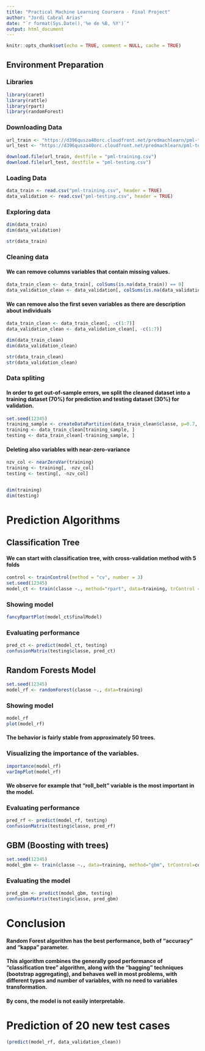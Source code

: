 ```yaml
---
title: "Practical Machine Learning Coursera - Final Project"
author: "Jordi Cabral Arias"
date: "`r format(Sys.Date(),'%e de %B, %Y')`"
output: html_document
---
```


```r
knitr::opts_chunk$set(echo = TRUE, comment = NULL, cache = TRUE)
```

## Environment Preparation
### Libraries
```r
library(caret)
library(rattle)
library(rpart)
library(randomForest)
```
### Downloading Data
```r
url_train <- "https://d396qusza40orc.cloudfront.net/predmachlearn/pml-training.csv"
url_test <- "https://d396qusza40orc.cloudfront.net/predmachlearn/pml-testing.csv"

download.file(url_train, destfile = "pml-training.csv")
download.file(url_test, destfile = "pml-testing.csv")
```

### Loading Data
```r
data_train <- read.csv("pml-training.csv", header = TRUE)
data_validation <- read.csv("pml-testing.csv", header = TRUE)
```

### Exploring data
```r
dim(data_train)
dim(data_validation)

str(data_train)
```

### Cleaning data
#### We can remove columns variables that contain missing values.
```r
data_train_clean <- data_train[, colSums(is.na(data_train)) == 0]
data_validation_clean <- data_validation[, colSums(is.na(data_validation)) == 0]
```

#### We can remove also the first seven variables as there are description about individuals
```r
data_train_clean <- data_train_clean[, -c(1:7)]
data_validation_clean <- data_validation_clean[, -c(1:7)]

dim(data_train_clean)
dim(data_validation_clean)

str(data_train_clean)
str(data_validation_clean)
```

### Data spliting
#### In order to get out-of-sample errors, we split the cleaned dataset into a training dataset (70%) for prediction and testing dataset (30%) for validation.
```r
set.seed(12345)
training_sample <- createDataPartition(data_train_clean$classe, p=0.7, list=FALSE)
training <- data_train_clean[training_sample, ]
testing <- data_train_clean[-training_sample, ]
```

#### Deleting also variables with near-zero-variance
```r
nzv_col <- nearZeroVar(training)
training <- training[, -nzv_col]
testing <- testing[, -nzv_col]


dim(training)
dim(testing)
```

# Prediction Algorithms
## Classification Tree
#### We can start with classification tree, with cross-validation method with 5 folds
```r
control <- trainControl(method = "cv", number = 3)
set.seed(12345)
model_ct <- train(classe ~., method="rpart", data=training, trControl = control)
```

### Showing model
```r
fancyRpartPlot(model_ct$finalModel)
```

### Evaluating performance
```r
pred_ct <- predict(model_ct, testing)
confusionMatrix(testing$classe, pred_ct)
```

## Random Forests Model
```r
set.seed(12345)
model_rf <- randomForest(classe ~., data=training)
```

### Showing model
```r
model_rf
plot(model_rf)
```

#### The behavior is fairly stable from approximately 50 trees.
### Visualizing the importance of the variables.
```r
importance(model_rf)
varImpPlot(model_rf)
```

#### We observe for example that "roll_belt" variable is the most important in the model.
### Evaluating performance
```r
pred_rf <- predict(model_rf, testing)
confusionMatrix(testing$classe, pred_rf)
```

## GBM (Boosting with trees)
```r
set.seed(12345)
model_gbm <- train(classe ~., data=training, method="gbm", trControl=control, verbose=FALSE)
```

### Evaluating the model
```r
pred_gbm <- predict(model_gbm, testing)
confusionMatrix(testing$classe, pred_gbm)
```


# Conclusion
#### Random Forest algorithm has the best performance, both of "accuracy" and "kappa" parameter.
#### This algorithm combines the generally good performance of "classification tree" algorithm, along with the "bagging" techniques (bootstrap aggregating), and behaves well in most problems, with different types and number of variables, with no need to variables transformation.
#### By cons, the model is not easily interpretable.

# Prediction of 20 new test cases
```r
(predict(model_rf, data_validation_clean))
```
